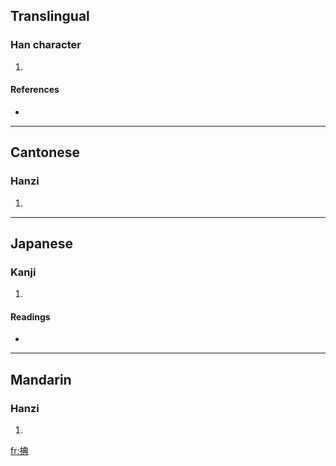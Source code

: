 ==Translingual==

===Han character===
{{Han char|rn=64|rad=手|as=08|sn=11|four=5508<sub>1</sub>|canj=手廿月金 (QTBC)}}

# {{defn|Han|sort=手08}}

====References====
* {{Han ref|kx=0435.220|dkj=12214|dj=0785.060|hdz=31897.040|uh=6375|ud=25461|bh=D577|bd=54647}}

----

==Cantonese==

===Hanzi===
{{yue-hanzi|jyut=|y=chan2}}

# {{defn|Cantonese}}

----

==Japanese==

===Kanji===
{{ja-kanji|grade=|rs=手08}}

# {{defn|Japanese}}

====Readings====
* {{ja-readings|on=[[てん]] (ten), [[ちん]] (chin), [[でん]] (den), [[ねん]] (nen)|kun=[[のばす]] (nobasu)}}

----

==Mandarin==

===Hanzi===
{{cmn-hanzi|pin=[[chěn]] ([[chen3]])|wg=ch'en<sup>3</sup>}}

# {{defn|Mandarin}}

[[fr:捵]]